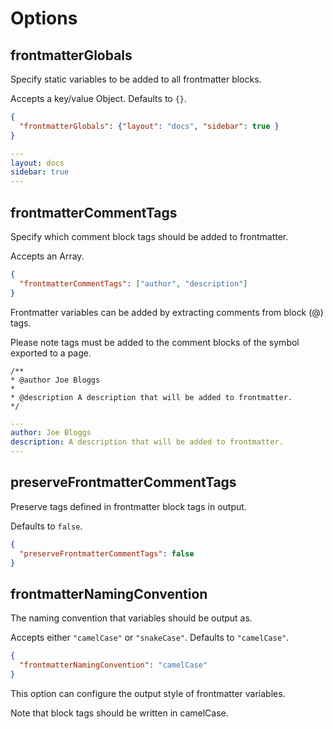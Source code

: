 
# Options

## frontmatterGlobals

<Callout>Specify static variables to be added to all frontmatter blocks.</Callout>

Accepts a key/value Object. Defaults to `{}`.


```json filename="typedoc.json"
{
  "frontmatterGlobals": {"layout": "docs", "sidebar": true }
}
```


```yaml filename="YAML"
---
layout: docs
sidebar: true
---
```

## frontmatterCommentTags

<Callout>Specify which comment block tags should be added to frontmatter.</Callout>

Accepts an Array.


```json filename="typedoc.json"
{
  "frontmatterCommentTags": ["author", "description"]
}
```

Frontmatter variables can be added by extracting comments from block (@) tags.

Please note tags must be added to the comment blocks of the symbol exported to a page.

 ```ansi filename="Block Tags (someModule.ts)"
 /**
 * @author Joe Bloggs
 *
 * @description A description that will be added to frontmatter.
 */
 ```

```yaml filename="YAML (someModule.md)"
---
author: Joe Bloggs
description: A description that will be added to frontmatter.
---
```

## preserveFrontmatterCommentTags

<Callout>Preserve tags defined in frontmatter block tags in output.</Callout>

Defaults to `false`.


```json filename="typedoc.json"
{
  "preserveFrontmatterCommentTags": false
}
```

## frontmatterNamingConvention

<Callout>The naming convention that variables should be output as. </Callout>

Accepts either `"camelCase"` or `"snakeCase"`. Defaults to `"camelCase"`.


```json filename="typedoc.json"
{
  "frontmatterNamingConvention": "camelCase"
}
```

This option can configure the output style of frontmatter variables.

Note that block tags should be written in camelCase.